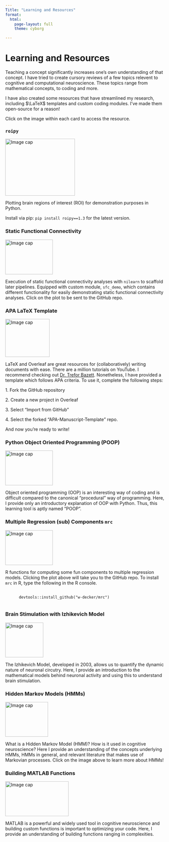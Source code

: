 ```yaml
---
Title: "Learning and Resources"
format:
  html:
    page-layout: full
    theme: cyborg

---
```


# Learning and Resources

Teaching a concept significantly increases one’s own understanding of that concept. I have tried to create cursory reviews of a few topics relevent to cognitive and computational neuroscience. These topics range from mathematical concepts, to coding and more.

I have also created some resources that have streamlined my research, including $\LaTeX$ templates and custom coding modules. I've made them open-source for a reason!

Click on the image within each card to access the resource.

```{=html}
<div class="card mb-3">
  <h3 class="card-header"><code>roipy</code></h3>
  <div class="image-container d-flex justify-content-center align-items-center mt-3">
  <a href="https://github.com/w-decker/roipy">
    <img src="images/brain.png" class="card-img-top" alt="Image cap" style="width: 220px; height: 180px;">
  </a>
  </div>
  <div class="card-body">
    <p class="card-text">Plotting brain regions of interest (ROI) for demonstration purposes in Python.</p>
    <p class="card-text"> Install via pip: <code>pip install roipy==1.3</code> for the latest version.
  </div>
</div>

```

```{=html}
<div class="card mb-3">
  <h3 class="card-header">Static Functional Connectivity</h3>
  <div class="image-container d-flex justify-content-center align-items-center mt-3">
  <a href="https://github.com/w-decker/sFC-Demo">
    <img src="images/fc.png" class="card-img-top" alt="Image cap" style="width: 150px; height: 110px;">
  </a>
  </div>
  <div class="card-body">
    <p class="card-text">Execution of static functional connectivity analyses with <code>nilearn</code> to scaffold later pipelines. Equipped with custom module, <code>sfc_demo</code>, which contains different functionality for easily demonstrating static functional connectivity analyses. Click on the plot to be sent to the GitHub repo.</p>
  </div>
</div>

```

```{=html}
<div class="card mb-3">
  <h3 class="card-header">APA LaTeX Template</h3>
  <div class="image-container d-flex justify-content-center align-items-center mt-3">
  <a href="https://github.com/w-decker/APA-Manuscript-Template">
    <img src="images/apalatex.png" class="card-img-top" alt="Image cap" style="width: 140px; height: 120px;">
  </a>
  </div>
  <div class="card-body">
    <p class="card-text">LaTeX and Overleaf are great resources for (collaboratively) writing documents with ease. There are a million tutorials on YouTube. I recommend checking out <a href="https://www.youtube.com/@DrTrefor"> Dr. Trefor Bazett</a>. Nonetheless, I have provided a template which follows APA criteria. To use it, complete the following steps:</p>

    <p>
    1. Fork the GitHub repository </p>
    <p>
    2. Create a new project in Overleaf </p>
    <p>
    3. Select “Import from GitHub” </p>
    <p>
    4. Select the forked “APA-Manuscript-Template” repo. </p>

    <p>
      And now you’re ready to write! </p>
  </div>
</div>

```

```{=html}
<div class="card mb-3 mt-3">
  <h3 class="card-header">Python Object Oriented Programming (POOP)</h3>
  <div class="image-container d-flex justify-content-center align-items-center mt-3">
  <a href="https://w-decker.github.io/poop/intro.html">
    <img src="images/poop_logo.png" class="card-img-top" alt="Image cap" style="width: 150px; height: 110px;">
  </a>
  </div>
  <div class="card-body">
    <link href="prism.css" rel="stylesheet">
    <p class="card-text">Object oriented programming (OOP) is an interesting way of coding and is difficult compared to the canonical “procedural” way of programming. Here, I provide only an introductory explanation of OOP with Python. Thus, this learning tool is aptly named “POOP”.</p>
  </div>
</div>
```

```{=html}
<div class="card mt-3 mb-3">
  <h3 class="card-header">Multiple Regression (sub) Components <code>mrc</code></h3>
  <div class="image-container d-flex justify-content-center align-items-center mt-3">
  <a href="https://github.com/w-decker/mrc">
    <img src="images/mrc.png" class="card-img-top" alt="Image cap" style="width: 150px; height: 110px;">
  </a>
  </div>
  <div class="card-body">
    <link href="prism.css" rel="stylesheet">
    <p class="card-text">R functions for computing some fun components to multiple regression models. Clicking the plot above will take you to the GitHub repo. To install <code>mrc</code> in R, type the following in the R console.</p>

  <div class="box mt-3 mb-3">
    <pre>
    <code class="language-r">
      devtools::install_github("w-decker/mrc")
    </code></pre>
    <script src="prism.js"></script>
  </div>
  </div>
</div>

```

```{=html}
<div class="card mb-3 mt-3">
  <h3 class="card-header">Brain Stimulation with Izhikevich Model</h3>
  <div class="image-container d-flex justify-content-center align-items-center mt-3">
  <a href="https://github.com/w-decker/brain-circuit-stim">
    <img src="images/neuron.png" class="card-img-top" alt="Image cap" style="width: 120px; height: 110px;">
  </a>
  </div>
  <div class="card-body">
    <link href="prism.css" rel="stylesheet">
    <p class="card-text">The Izhikevich Model, developed in 2003, allows us to quantify the dynamic nature of neuronal circutry. Here, I provide an introduction to the mathematical models behind neuronal activity and using this to understand brain stimulation.</p>
  </div>
</div>
```

```{=html}
<div class="card mb-3 mt-3">
  <h3 class="card-header">Hidden Markov Models (HMMs)</h3>
  <div class="image-container d-flex justify-content-center align-items-center mt-3">
  <a href="https://w-decker.github.io/hidden-markov-model/intro.html">
    <img src="images/intro_weather.png" class="card-img-top" alt="Image cap" style="width: 135px; height: 110px;">
  </a>
  </div>
  <div class="card-body">
    <link href="prism.css" rel="stylesheet">
    <p class="card-text">What is a Hidden Markov Model (HMM)? How is it used in cognitive neuroscience? Here I provide an understanding of the concepts underlying HMMs, HMMs in general, and relevant literature that makes use of Markovian processes. Click on the image above to learn more about HMMs!</p>
  </div>
</div>
```

```{=html}
<div class="card mb-3 mt-3">
  <h3 class="card-header">Building MATLAB Functions</h3>
  <div class="image-container d-flex justify-content-center align-items-center mt-3">
  <a href="https://w-decker.github.io/matlab-funcs/intro.html">
    <img src="images/matlab-funcs.png" class="card-img-top" alt="Image cap" style="width: 200px; height: 110px;">
  </a>
  </div>
  <div class="card-body">
    <link href="prism.css" rel="stylesheet">
    <p class="card-text">MATLAB is a powerful and widely used tool in cognitive neuroscience and building custom functions is important to optimizing your code. Here, I provide an understanding of building functions ranging in complexities.</p>
  </div>
</div>
```



